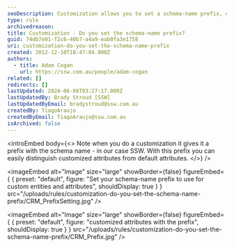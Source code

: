 ```yaml
---
seoDescription: Customization allows you to set a schema-name prefix, distinguishing customized attributes from default ones.
type: rule
archivedreason:
title: Customization - Do you set the schema-name prefix?
guid: 74db7e01-f2c6-40b7-a4a9-eab0fa3e1758
uri: customization-do-you-set-the-schema-name-prefix
created: 2012-12-10T18:47:04.000Z
authors:
  - title: Adam Cogan
    url: https://ssw.com.au/people/adam-cogan
related: []
redirects: []
lastUpdated: 2024-06-08T03:27:17.000Z
lastUpdatedBy: Brady Stroud [SSW]
lastUpdatedByEmail: bradystroud@ssw.com.au
createdBy: TiagoAraujo
createdByEmail: TiagoAraujo@ssw.com.au
isArchived: false
---
```


<introEmbed
  body={<>
Note when you do a customization it gives it a prefix with the schema name - in our case SSW. With this prefix you can easily distinguish customized attributes from default attributes.
  </>}
/>

<imageEmbed
  alt="Image"
  size="large"
  showBorder={false}
  figureEmbed={ {
    preset: "default",
    figure: "Set your schema-name prefix to use for custom entities and attributes",
    shouldDisplay: true
  } }
  src="/uploads/rules/customization-do-you-set-the-schema-name-prefix/CRM_PrefixSetting.jpg"
/>



<imageEmbed
  alt="Image"
  size="large"
  showBorder={false}
  figureEmbed={ {
    preset: "default",
    figure: "customized attributes with the prefix",
    shouldDisplay: true
  } }
  src="/uploads/rules/customization-do-you-set-the-schema-name-prefix/CRM_Prefix.jpg"
/>
